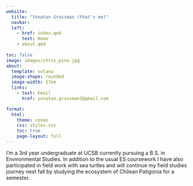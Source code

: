 ```yaml
---
website:
  title: "Yonatan Grossman (that's me)"
  navbar:
  left:
    - href: index.qmd
      text: Home
    - about.qmd
    
toc: false
image: images/chris_pine.jpg
about:
  template: solana
  image-shape: rounded
  image-width: 17em
  links: 
    - text: Email
      href: yonatan.grossman1@gmail.com

format:
  html:
    theme: cosmo
    css: styles.css
    toc: true
    page-layout: full
---
```


I'm a 3rd year undergraduate at UCSB currently pursuing a B.S. in Environmental Studies. In addition to the usual ES coursework I have also participated in field work with sea turtles and will continue my field studies journey next fall by studying the ecosystem of Chilean Patigonia for a semester.
